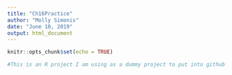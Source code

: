 ```yaml
---
title: "Ch16Practice"
author: "Molly Simonis"
date: "June 10, 2019"
output: html_document
---
```


```r
knitr::opts_chunk$set(echo = TRUE)
```

```r

#This is an R project I am using as a dummy project to put into github for practice

```

